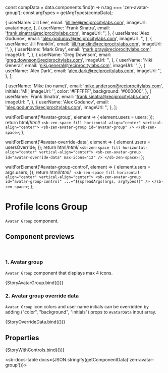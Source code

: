 const compData = data.components.find(n => n.tag === 'zen-avatar-group');
const argTypes = getArgTypes(compData);

<Meta title="Graphics/Avatar/Avatar Group" component="zen-avatar-group" argTypes={argTypes} />

  {
    userName: 'Jill Lee',
    email: 'jill.lee@reciprocitylabs.com',
    imageUrl: avatarImage,
  },
  {
    userName: 'Frank Sinatra',
    email: 'frank.sinatra@reciprocitylabs.com',
    imageUrl: '',
  },
  {
    userName: 'Alex Godunov',
    email: 'alex.godunov@reciprocitylabs.com',
    imageUrl: '',
  },
  {
    userName: 'Jill Franklin',
    email: 'jill.franklin@reciprocitylabs.com',
    imageUrl: '',
  },
  {
    userName: 'Mark Gray',
    email: 'mark.gray@reciprocitylabs.com',
    imageUrl: '',
  },
  {
    userName: 'Greg Downson',
    email: 'greg.downson@reciprocitylabs.com',
    imageUrl: '',
  },
  {
    userName: 'Niki General',
    email: 'niki.general@reciprocitylabs.com',
    imageUrl: '',
  },
  {
    userName: 'Alex Dark',
    email: 'alex.dark@reciprocitylabs.com',
    imageUrl: '',
  },
];

  {
    userName: 'Mike (no name)',
    email: 'mike.anderson@reciprocitylabs.com',
    initials: 'MI',
    imageUrl: '',
    color: '#FFFFFF',
    background: '#000000',
  },
  {
    userName: 'Frank Sinatra',
    email: 'frank.sinatra@reciprocitylabs.com',
    imageUrl: '',
  },
  {
    userName: 'Alex Godunov',
    email: 'alex.godunov@reciprocitylabs.com',
    imageUrl: '',
  },
];

  waitForElement('#avatar-group', element => {
    element.users = users;
  });
  return html/*html*/ `
    <sb-zen-space fill horizontal-align="center" vertical-align="center">
      <sb-zen-avatar-group id="avatar-group" />
    </sb-zen-space>
  `;
};

  waitForElement('#avatar-override-data', element => {
    element.users = usersOverride;
  });
  return html/*html*/ `
    <sb-zen-space fill horizontal-align="center" vertical-align="center">
      <sb-zen-avatar-group id="avatar-override-data" max-icons="12" />
    </sb-zen-space>
  `;
};

  waitForElement('#avatar-group-control', element => {
    element.users = args.users;
  });
  return html/*html*/ ` <sb-zen-space fill horizontal-align="center" vertical-align="center">
    <sb-zen-avatar-group id="avatar-group-control" ...="${spreadArgs(args, argTypes)}" />
  </sb-zen-space>`;
};

# Profile Icons Group

`Avatar Group` component.

## Component previews

<br />

### 1. Avatar group

`Avatar Group` component that displays max 4 icons.

<Canvas>
  <Story name="StoryAvatarGroup">{StoryAvatarGroup.bind({})}</Story>
</Canvas>

### 2. Avatar group override data

`Avatar Group` icon colors and user name initials can be overridden by adding ("color", "background", "initials") props to `AvatarData` input array.

<Canvas>
  <Story name="StoryOverrideData">{StoryOverrideData.bind({})}</Story>
</Canvas>

## Properties

<Canvas>
  <Story
    name="default"
    args={{
      ...getDefaultArgs(argTypes),
      users: users,
    }}
  >
    {StoryWithControls.bind({})}
  </Story>
</Canvas>

<ArgsTable story="default" />

<sb-docs-table docs={JSON.stringify(getComponentData('zen-avatar-group'))}></sb-docs-table>
